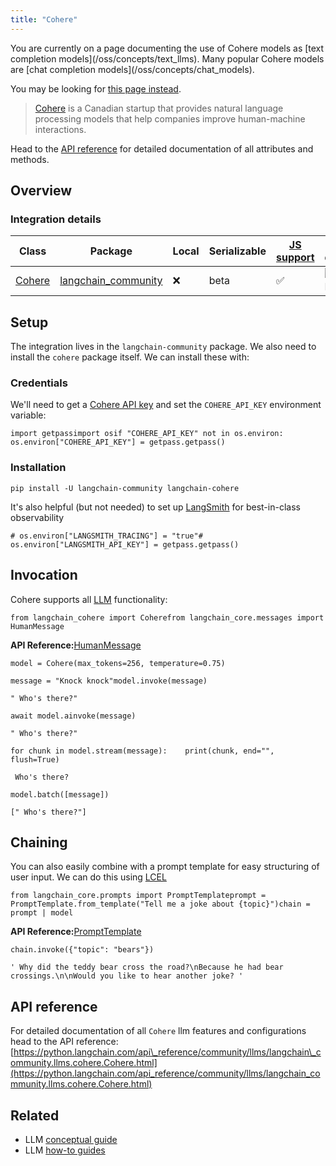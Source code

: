 ```yaml
---
title: "Cohere"
---
```


<Warning>
  You are currently on a page documenting the use of Cohere models as [text completion models](/oss/concepts/text_llms). Many popular Cohere models are [chat completion models](/oss/concepts/chat_models).

  You may be looking for [this page instead](/oss/integrations/chat/cohere).
</Warning>

> [Cohere](https://cohere.ai/about) is a Canadian startup that provides natural language processing models that help companies improve human-machine interactions.

Head to the [API reference](https://python.langchain.com/api_reference/community/llms/langchain_community.llms.cohere.Cohere.html) for detailed documentation of all attributes and methods.

## Overview

### Integration details

| Class                                                                                                           | Package                                                                                 | Local | Serializable | [JS support](https://js.langchain.com/oss/integrations/llms/cohere/) | Package downloads                                                                      | Package latest                                                                      |
| --------------------------------------------------------------------------------------------------------------- | --------------------------------------------------------------------------------------- | ----- | ------------ | --------------------------------------------------------------------- | -------------------------------------------------------------------------------------- | ----------------------------------------------------------------------------------- |
| [Cohere](https://python.langchain.com/api_reference/community/llms/langchain_community.llms.cohere.Cohere.html) | [langchain\_community](https://python.langchain.com/api_reference/community/index.html) | ❌     | beta         | ✅                                                                     | ![PyPI - Downloads](/images/oss/integrations/llms/cohere/pypi/dm/langchain_community) | ![PyPI - Version](/images/oss/integrations/llms/cohere/pypi/v/langchain_community) |

## Setup

The integration lives in the `langchain-community` package. We also need to install the `cohere` package itself. We can install these with:

### Credentials

We'll need to get a [Cohere API key](https://cohere.com/) and set the `COHERE_API_KEY` environment variable:

```
import getpassimport osif "COHERE_API_KEY" not in os.environ:    os.environ["COHERE_API_KEY"] = getpass.getpass()
```

### Installation

```
pip install -U langchain-community langchain-cohere
```

It's also helpful (but not needed) to set up [LangSmith](https://smith.langchain.com/) for best-in-class observability

```
# os.environ["LANGSMITH_TRACING"] = "true"# os.environ["LANGSMITH_API_KEY"] = getpass.getpass()
```

## Invocation

Cohere supports all [LLM](/oss/how_to/#llms) functionality:

```
from langchain_cohere import Coherefrom langchain_core.messages import HumanMessage
```

**API Reference:**[HumanMessage](https://python.langchain.com/api_reference/core/messages/langchain_core.messages.human.HumanMessage.html)

```
model = Cohere(max_tokens=256, temperature=0.75)
```

```
message = "Knock knock"model.invoke(message)
```

```
" Who's there?"
```

```
await model.ainvoke(message)
```

```
" Who's there?"
```

```
for chunk in model.stream(message):    print(chunk, end="", flush=True)
```

```
 Who's there?
```

```
model.batch([message])
```

```
[" Who's there?"]
```

## Chaining

You can also easily combine with a prompt template for easy structuring of user input. We can do this using [LCEL](/oss/concepts/lcel)

```
from langchain_core.prompts import PromptTemplateprompt = PromptTemplate.from_template("Tell me a joke about {topic}")chain = prompt | model
```

**API Reference:**[PromptTemplate](https://python.langchain.com/api_reference/core/prompts/langchain_core.prompts.prompt.PromptTemplate.html)

```
chain.invoke({"topic": "bears"})
```

```
' Why did the teddy bear cross the road?\nBecause he had bear crossings.\n\nWould you like to hear another joke? '
```

## API reference

For detailed documentation of all `Cohere` llm features and configurations head to the API reference: [https://python.langchain.com/api\_reference/community/llms/langchain\_community.llms.cohere.Cohere.html](https://python.langchain.com/api_reference/community/llms/langchain_community.llms.cohere.Cohere.html)

## Related

* LLM [conceptual guide](/oss/concepts/text_llms)
* LLM [how-to guides](/oss/how_to/#llms)
